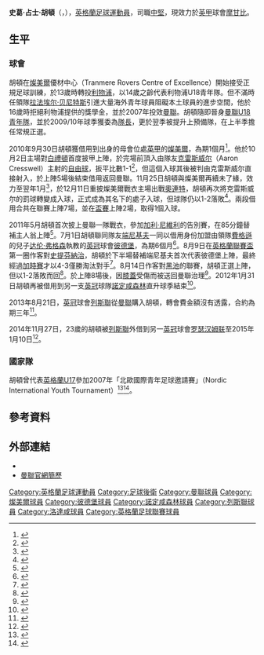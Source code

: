 {{noteTA|G1=Football|G2=MUFC|G3=FAcup
|T=zh-hans:斯科特·伍顿; zh-hk:史葛·胡頓;
|1=zh-hans:斯科特·詹姆斯·伍顿; zh-hk:史葛·占士·胡頓;
|2=zh-hans:伍顿; zh-hk:胡頓;
|3=zh-hans:斯科特; zh-hk:史葛;
|4=zh-hans:拉法埃尔·贝尼特斯; zh-hk:拉法埃爾·賓尼迪斯;
|5=zh-hans:达伦·弗格森; zh-hk:戴倫·費格遜;
|6=zh-hans:通尼克里夫; zh-hk:端尼基夫;
}}
{{Infobox football biography 2
|         playername = 史葛·胡頓<br />''Scott Wootton''
|              image =
|            caption =
|           fullname = Scott James Wootton<ref>{{cite web |language=en |title=Scott Wootton |url=http://www.transfermarkt.co.uk/en/scott-wootton/profil/spieler_128262.html |publisher=TransferMarkt |work=transfermarkt.co.uk |accessdate=5 August 2011 |archive-date=2011-10-16 |archive-url=https://web.archive.org/web/20111016074433/http://www.transfermarkt.co.uk/en/scott-wootton/profil/spieler_128262.html |dead-url=no }}</ref>
|        dateofbirth = {{birth date and age|1991|9|12|df=y}}
|        cityofbirth = [[w:en:Birkenhead|伯肯黑德]]
|     countryofbirth = [[英格蘭|英格蘭]]
|             height = {{height|m=1.88}}
|           position = [[後衛_(足球)|後衛]]
|        currentclub = [[莫克姆足球俱乐部|摩甘比]]
|         clubnumber = 31
|        youthyears1 = {{0|0000}}−2004 
|        youthclubs1 = [[特兰米尔流浪者足球俱乐部|燦美爾]]
|        youthyears2 = 2004−2007       
|        youthclubs2 = [[利物浦足球俱乐部|利物浦]]
|        youthyears3 = 2007−2010       
|        youthclubs3 = [[曼聯預備隊及青訓學院|曼聯]]
| years1              = 2010−2013     
| clubs1              = [[曼徹斯特聯足球俱樂部|曼聯]]      
| caps1               = 0 
| goals1              = 0
| years2              = 2010−2011 
| clubs2              = → [[特兰米尔流浪者足球俱乐部|燦美爾]] (借用)
| caps2               = 7 
| goals2              = 1
| years3              = 2011−2012 
| clubs3              = → [[彼得伯勒联足球俱乐部|彼德堡]] (借用)
| caps3               = 11 
| goals3              = 0
| years4              = 2012
| clubs4              = → [[诺丁汉森林足球俱乐部|諾定咸森林]] (借用)
| caps4               = 13
| goals4              = 0
| years5              = 2013
| clubs5              = → [[彼得伯勒联足球俱乐部|彼德堡]] (借用)
| caps5               = 2
| goals5              = 1
| years6              = 2013−2016
| clubs6              = [[列斯聯足球會|列斯聯]]
| caps6               = 22
| goals6              = 0
| years7              = 2014−2015
| clubs7              = → [[罗瑟勒姆足球俱乐部|罗瑟汉姆联]] (借用)
| caps7               = 7
| goals7              = 0
|         years8 = 2016–2018 
| clubs8  = [[米尔顿凯恩斯足球俱乐部|米爾頓凱恩斯]]            
| caps8  = 39 
| goals8  = 1
|         years9 = 2018–2021 
| clubs9  = [[普利茅斯足球俱乐部|普利茅夫]]                  | caps9  = 54 
| goals9  = 1
|        years10 = 2021      
| clubs10 = → [[威根竞技足球俱乐部|韋根]] (借用)          
| caps10 = 13  | goals10 = 1
|        years11 = 2021–     
| clubs11 = [[莫克姆足球俱乐部|摩甘比]]                              | caps11 = 8  
| goals11 = 1
| totalcaps           = 
| totalgoals          =
| nationalyears1 = 2007 
| nationalteam1 = 	英格蘭U17 
| nationalcaps1 = 3 
| nationalgoals1 = 0
| club-update         = 2021年10月19日 00:40 (UTC)
| nationalteam-update =
}}

'''史葛·占士·胡頓'''（{{lang-en|'''Scott James Wootton'''}}，{{bd|1991年|9月12日|catIdx=Wootton, Scott}}），[[英格蘭|英格蘭]][[足球|足球]][[運動員|運動員]]，司職[[後衛_(足球)|中堅]]，現效力於[[英甲|英甲]]球會[[莫克姆足球俱乐部|摩甘比]]。

== 生平 ==
=== 球會 ===
胡頓在[[特兰米尔流浪者足球俱乐部|燦美爾]]優材中心（Tranmere Rovers Centre of Excellence）開始接受正規足球訓練，於13歲時轉投[[利物浦足球俱乐部|利物浦]]，以14歲之齡代表利物浦U18青年隊。但不滿時任領隊[[拉法埃尔·贝尼特斯|拉法埃尔·贝尼特斯]]引進大量海外青年球員阻礙本土球員的進步空間，他於16歲時拒絕利物浦提供的獎學金，並於2007年投效[[曼徹斯特聯足球俱樂部|曼聯]]。胡頓隨即晉身[[曼聯預備隊及青訓學院|曼聯U18青年隊]]，並於2009/10年球季獲委為[[隊長_(足球)|隊長]]，更於翌季被提升上預備隊，在上半季擔任常規正選。

2010年9月30日胡頓獲借用到出身的母會位處[[英甲|英甲]]的[[特兰米尔流浪者足球俱乐部|燦美爾]]，為期1個月<ref name="Rovers Recruit Manchester United Defender">{{cite web |language=en |title=Rovers Recruit Manchester United Defender |url=http://www.tranmererovers.co.uk/page/NewsDetail/0,,10365~2170402,00.html |publisher=[[特兰米尔流浪者足球俱乐部|''tranmererovers.co.uk'']] |date=29 September 2010 |accessdate=2 October 2010 |deadurl=yes |archiveurl=https://web.archive.org/web/20101003090831/http://www.tranmererovers.co.uk/page/NewsDetail/0,,10365~2170402,00.html |archivedate=2010年10月3日 }}</ref>。他於10月2日主場對[[布莱顿足球俱乐部|白禮頓]]首度披甲上陣，於完場前頂入由隊友[[阿隆·克雷斯威尔|克雷斯威尔]]（Aaron Cresswell）主射的[[自由球|自由球]]，扳平比數1-1<ref>{{cite web |language=en |title=Tranmere 1–1 Brighton |url=http://news.bbc.co.uk/sport1/hi/football/eng_div_2/9036449.stm |publisher=''[[BBC_Sport|BBC Sport]]''  |date=2 October 2010 |accessdate=2 October 2010 }}</ref>，但這個入球其後被判由克雷斯威尔直接射入，於上陣5場後結束借用返回曼聯。11月25日胡頓與燦美爾再續未了緣，效力至翌年1月<ref name="Wootton Returns To Rovers On Loan">{{cite web |language=en |title=Wootton Returns To Rovers On Loan |url=http://www.tranmererovers.co.uk/page/NewsDetail/0,,10365~2230040,00.html |publisher=[[特兰米尔流浪者足球俱乐部|''tranmererovers.co.uk'']] |date=25 November 2010 |accessdate=25 November 2010 |deadurl=yes |archiveurl=https://web.archive.org/web/20110722171736/http://www.tranmererovers.co.uk/page/NewsDetail/0,,10365~2230040,00.html |archivedate=2011年7月22日 }}</ref>，於12月11日重披燦美爾戰衣主場出戰[[莱顿东方足球俱乐部|奧連特]]，胡頓再次將克雷斯威尔的罰球轉變成入球，正式成為其名下的處子入球，但球隊仍以1-2落敗<ref>{{cite web |language=en |title=Tranmere 1–2 Leyton Orient |url=http://news.bbc.co.uk/sport1/hi/football/eng_div_2/9254944.stm |publisher=''[[BBC_Sport|BBC Sport]]'' |date=11 December 2010 |accessdate=11 December 2010 }}</ref>。兩段借用合共在聯賽上陣7場，並在[[英格蘭足總錦標|盃賽]]上陣2場，取得1個入球。

2011年5月胡頓首次披上曼聯一隊戰衣，參加[[加利·尼維利|加利·尼維利]]的告別賽，在85分鐘替補主人翁上陣<ref>{{cite news |language=en |first=Adam |last=Bostock |title=United 1 Juventus 2 |url=http://www.manutd.com/en/News-And-Features/Football-News/2011/May/manchester-united-1-juventus-2.aspx?pageNo=4 |publisher=[[曼徹斯特聯足球俱樂部|''ManUtd.com'']] |date=24 May 2011 |accessdate=24 May 2011 |archive-date=2011-08-20 |archive-url=https://web.archive.org/web/20110820084258/http://www.manutd.com/en/News-And-Features/Football-News/2011/May/manchester-united-1-juventus-2.aspx?pageNo=4 |dead-url=no }}</ref>。7月1日胡頓聯同隊友[[賴恩·端尼基夫|端尼基夫]]一同以借用身份加盟由領隊[[亚历克斯·弗格森|費格遜]]的兒子[[达伦·弗格森|达伦·弗格森]]執教的[[英冠|英冠]]球會[[彼得伯勒联足球俱乐部|彼德堡]]，為期6個月<ref>{{cite news |language=en |title=Peterborough sign Man Utd's Ryan Tunnicliffe on loan |url=http://news.bbc.co.uk/sport1/hi/football/13992981.stm |publisher=''[[BBC_Sport|BBC Sport]]'' |date=1 July 2011 |accessdate=5 August 2011 |archive-date=2013-05-21 |archive-url=https://www.webcitation.org/6Gmtizn5O?url=http://www.bbc.co.uk/sport/0/football/13992981 |dead-url=no }}</ref>。8月9日在[[英格蘭聯賽盃|英格蘭聯賽盃]]第一圈作客對[[史提芬納治足球會|史提芬納治]]，胡頓於下半場替補端尼基夫首次代表彼德堡上陣，最終經過[[加時賽|加時賽]]才以4-3僅勝淘汰對手<ref>{{cite news |language=en |url=http://news.bbc.co.uk/sport2/hi/football/league_cup/14368540.stm |title=Stevenage 3-4 Peterborough (aet) |publisher=''[[BBC_Sport|BBC Sport]]'' |date=2011-08-09 |accessdate=2011-09-23 |archive-date=2011-08-20 |archive-url=https://web.archive.org/web/20110820204048/http://news.bbc.co.uk/sport2/hi/football/league_cup/14368540.stm |dead-url=no }}</ref>。8月14日作客對[[黑池足球會|黑池]]的聯賽，胡頓正選上陣，但以1-2落敗而回<ref>{{cite news |language=en |url=http://news.bbc.co.uk/sport2/hi/football/eng_div_1/14435081.stm |title=Blackpool 2-1 Peterborough |publisher=''[[BBC_Sport|BBC Sport]]'' |date=2011-08-14 |accessdate=2011-09-23 |archive-date=2011-08-25 |archive-url=https://web.archive.org/web/20110825015224/http://news.bbc.co.uk/sport2/hi/football/eng_div_1/14435081.stm |dead-url=no }}</ref>。於上陣8場後，因[[膝蓋|膝蓋]]受傷而被送回曼聯治理<ref>{{cite news |language=en |url=http://www.peterboroughtoday.co.uk/sport/football/peterborough-united/posh_rule_out_bennett_sale_1_3185295 |title=Posh rule out Bennett sale |publisher=''peterboroughtoday.co.uk'' |date=2011-10-27 |accessdate=2011-11-30 |archive-url=https://web.archive.org/web/20111227234419/http://www.peterboroughtoday.co.uk/sport/football/peterborough-united/posh_rule_out_bennett_sale_1_3185295 |archive-date=2011-12-27 |dead-url=yes }}</ref>。2012年1月31日胡頓再被借用到另一支[[英冠|英冠]]球隊[[诺丁汉森林足球俱乐部|諾定咸森林]]直升球季結束<ref>{{cite news |language=en |url=http://www.bbc.co.uk/sport/0/football/16826341 |title=Nottingham Forest sign Higginbotham and Wootton on loan |publisher=''[[BBC_Sport|BBC Sport]]'' |date=2012-01-31 |accessdate=2012-02-09 |archive-date=2012-02-04 |archive-url=https://web.archive.org/web/20120204223902/http://www.bbc.co.uk/sport/0/football/16826341 |dead-url=no }}</ref>。

2013年8月21日，[[英冠|英冠]]球會[[列斯聯足球會|列斯聯]]從[[曼聯|曼聯]]購入胡頓，轉會費金額沒有透露，合約為期三年<ref>{{cite news |language=en |url=http://www.bbc.co.uk/sport/0/football/23778682 |title=Scott Wootton: Manchester United defender joins Leeds |publisher=''[[BBC_Sport|BBC Sport]]'' |date=2013-08-21 |accessdate=2013-09-30 |archive-date=2013-08-24 |archive-url=https://web.archive.org/web/20130824141547/http://www.bbc.co.uk/sport/0/football/23778682 |dead-url=no }}</ref>。

2014年11月27日，23歲的胡頓被[[列斯聯足球會|列斯聯]]外借到另一[[英冠|英冠]]球會[[罗瑟勒姆足球俱乐部|罗瑟汉姆联]]至2015年1月10日<ref>{{cite news |language=en |url=http://www.bbc.com/sport/0/football/30229305 |title=Rotherham sign Tom Lawrence and Scott Wootton on loan |publisher=''[[BBC_Sport|BBC Sport]]'' |date=2014-11-27 |accessdate=2015-01-11 |archive-date=2015-01-03 |archive-url=https://web.archive.org/web/20150103162914/http://www.bbc.com/sport/0/football/30229305 |dead-url=no }}</ref>。

=== 國家隊 ===
胡頓曾代表[[英格蘭17歲以下足球代表隊|英格蘭U17]]參加2007年「北歐國際青年足球邀請賽」（Nordic International Youth Tournament）<ref>{{cite web |language=en |title=Sheldon's fine finish |url=http://www.thefa.com/England/mens-u17s/News/2009/England17NordicFin |publisher=[[英格蘭足球總會|''thefa.com'']] |date=27 July 2007 |accessdate=9 October 2010 |archive-date=2014-10-11 |archive-url=https://archive.today/20141011073104/http://www.thefa.com/England/mens-u17s/News/2009/England17NordicFin |dead-url=no }}</ref><ref>{{cite web |language=en |title=U17s miss out on final |url=http://www.thefa.com/England/mens-u17s/News/2009/England17NordicSwed |publisher=[[英格蘭足球總會|''thefa.com'']] |date=2 August 2007 |accessdate=9 October 2010 |archive-date=2012-06-04 |archive-url=https://archive.today/20120604025813/http://www.thefa.com/England/mens-u17s/News/2009/England17NordicSwed |dead-url=no }}</ref>。

== 參考資料 ==
{{reflist}}

== 外部連結 ==
*{{soccerbase|57255|史葛·胡頓}}
*[http://www.manutd.com/en/Players-And-Staff/Reserves/Scott-Wootton.aspx 曼聯官網簡歷] {{Wayback|url=http://www.manutd.com/en/Players-And-Staff/Reserves/Scott-Wootton.aspx |date=20110903134530 }}

{{DEFAULTSORT:Wootton, Scott}}
[[Category:英格蘭足球運動員|Category:英格蘭足球運動員]]
[[Category:足球後衛|Category:足球後衛]]
[[Category:曼聯球員|Category:曼聯球員]]
[[Category:燦美爾球員|Category:燦美爾球員]]
[[Category:彼德堡球員|Category:彼德堡球員]]
[[Category:諾定咸森林球員|Category:諾定咸森林球員]]
[[Category:列斯聯球員|Category:列斯聯球員]]
[[Category:洛達咸球員|Category:洛達咸球員]]
[[Category:英格蘭足球聯賽球員|Category:英格蘭足球聯賽球員]]